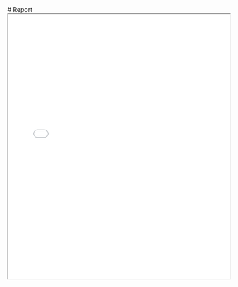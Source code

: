 
<Report>
# Report

<iframe
  src="/FULFIL_Report2024-1.pdf"
  type="application/pdf"
  height="600"
  width="100%"
/>

<a href="/FULFIL_Report2024-1.pdf" target="_blank">
  Download Report
</a>

Women’s Rights Perspective on the EU Charter of Fundamental Rights - European Network of Migrant Women (migrantwomennetwork.org)

</Report>
